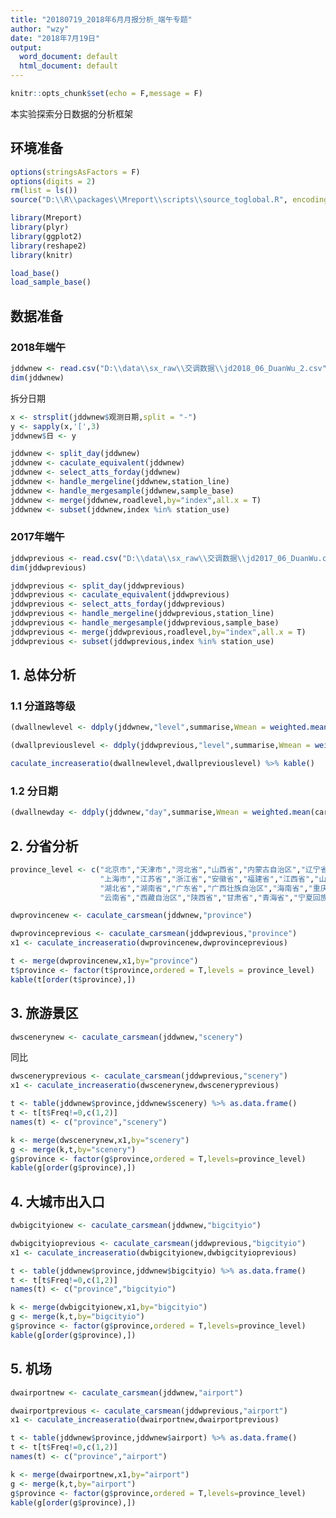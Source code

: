 ```yaml
---
title: "20180719_2018年6月月报分析_端午专题"
author: "wzy"
date: "2018年7月19日"
output:
  word_document: default
  html_document: default
---
```


```r
knitr::opts_chunk$set(echo = F,message = F)
```

本实验探索分日数据的分析框架

## 环境准备

```r
options(stringsAsFactors = F)
options(digits = 2)
rm(list = ls())
source("D:\\R\\packages\\Mreport\\scripts\\source_toglobal.R", encoding = "utf-8")
```

```r
library(Mreport)
library(plyr)
library(ggplot2)
library(reshape2)
library(knitr)
```

```r
load_base()
load_sample_base()
```

## 数据准备

### 2018年端午

```r
jddwnew <- read.csv("D:\\data\\sx_raw\\交调数据\\jd2018_06_DuanWu_2.csv")
dim(jddwnew)
```

拆分日期

```r
x <- strsplit(jddwnew$观测日期,split = "-")
y <- sapply(x,'[',3)
jddwnew$日 <- y
```

```r
jddwnew <- split_day(jddwnew)
jddwnew <- caculate_equivalent(jddwnew)
jddwnew <- select_atts_forday(jddwnew)
jddwnew <- handle_mergeline(jddwnew,station_line)
jddwnew <- handle_mergesample(jddwnew,sample_base)
jddwnew <- merge(jddwnew,roadlevel,by="index",all.x = T)
jddwnew <- subset(jddwnew,index %in% station_use)
```

### 2017年端午

```r
jddwprevious <- read.csv("D:\\data\\sx_raw\\交调数据\\jd2017_06_DuanWu.csv")
dim(jddwprevious)
```

```r
jddwprevious <- split_day(jddwprevious)
jddwprevious <- caculate_equivalent(jddwprevious)
jddwprevious <- select_atts_forday(jddwprevious)
jddwprevious <- handle_mergeline(jddwprevious,station_line)
jddwprevious <- handle_mergesample(jddwprevious,sample_base)
jddwprevious <- merge(jddwprevious,roadlevel,by="index",all.x = T)
jddwprevious <- subset(jddwprevious,index %in% station_use)
```


## 1. 总体分析

### 1.1 分道路等级

```r
(dwallnewlevel <- ddply(jddwnew,"level",summarise,Wmean = weighted.mean(cars,w=mileage))) %>% kable()
```

```r
(dwallpreviouslevel <- ddply(jddwprevious,"level",summarise,Wmean = weighted.mean(cars,w=mileage))) %>% kable()
```

```r
caculate_increaseratio(dwallnewlevel,dwallpreviouslevel) %>% kable()
```

### 1.2 分日期

```r
(dwallnewday <- ddply(jddwnew,"day",summarise,Wmean = weighted.mean(cars,w=mileage))) %>% kable()
```

## 2. 分省分析

```r
province_level <- c("北京市","天津市","河北省","山西省","内蒙古自治区","辽宁省","吉林省","黑龙江省",
                    "上海市","江苏省","浙江省","安徽省","福建省","江西省","山东省","河南省",
                    "湖北省","湖南省","广东省","广西壮族自治区","海南省","重庆市","四川省","贵州省",
                    "云南省","西藏自治区","陕西省","甘肃省","青海省","宁夏回族自治区","新疆维吾尔自治区")
```

```r
dwprovincenew <- caculate_carsmean(jddwnew,"province")
```

```r
dwprovinceprevious <- caculate_carsmean(jddwprevious,"province")
x1 <- caculate_increaseratio(dwprovincenew,dwprovinceprevious)
```

```r
t <- merge(dwprovincenew,x1,by="province")
t$province <- factor(t$province,ordered = T,levels = province_level)
kable(t[order(t$province),])
```


## 3. 旅游景区

```r
dwscenerynew <- caculate_carsmean(jddwnew,"scenery")
```

同比

```r
dwsceneryprevious <- caculate_carsmean(jddwprevious,"scenery")
x1 <- caculate_increaseratio(dwscenerynew,dwsceneryprevious)
```

```r
t <- table(jddwnew$province,jddwnew$scenery) %>% as.data.frame()
t <- t[t$Freq!=0,c(1,2)]
names(t) <- c("province","scenery")
```


```r
k <- merge(dwscenerynew,x1,by="scenery")
g <- merge(k,t,by="scenery")
g$province <- factor(g$province,ordered = T,levels=province_level)
kable(g[order(g$province),])
```

## 4. 大城市出入口

```r
dwbigcityionew <- caculate_carsmean(jddwnew,"bigcityio")
```

```r
dwbigcityioprevious <- caculate_carsmean(jddwprevious,"bigcityio")
x1 <- caculate_increaseratio(dwbigcityionew,dwbigcityioprevious)
```

```r
t <- table(jddwnew$province,jddwnew$bigcityio) %>% as.data.frame()
t <- t[t$Freq!=0,c(1,2)]
names(t) <- c("province","bigcityio")
```

```r
k <- merge(dwbigcityionew,x1,by="bigcityio")
g <- merge(k,t,by="bigcityio")
g$province <- factor(g$province,ordered = T,levels=province_level)
kable(g[order(g$province),])
```

## 5. 机场

```r
dwairportnew <- caculate_carsmean(jddwnew,"airport")
```

```r
dwairportprevious <- caculate_carsmean(jddwprevious,"airport")
x1 <- caculate_increaseratio(dwairportnew,dwairportprevious)
```

```r
t <- table(jddwnew$province,jddwnew$airport) %>% as.data.frame()
t <- t[t$Freq!=0,c(1,2)]
names(t) <- c("province","airport")
```

```r
k <- merge(dwairportnew,x1,by="airport")
g <- merge(k,t,by="airport")
g$province <- factor(g$province,ordered = T,levels=province_level)
kable(g[order(g$province),])
```

